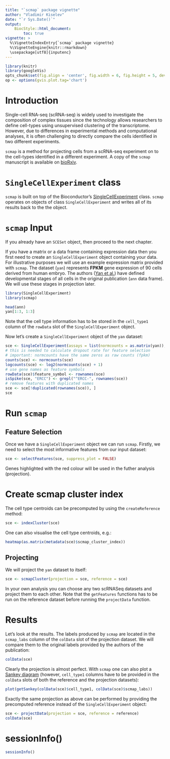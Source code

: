 ```yaml
---
title: "`scmap` package vignette"
author: "Vladimir Kiselev"
date: "`r Sys.Date()`"
output:
    BiocStyle::html_document:
        toc: true
vignette: >
  %\VignetteIndexEntry{`scmap` package vignette}
  %\VignetteEngine{knitr::rmarkdown}
  \usepackage[utf8]{inputenc}
---
```


```r
library(knitr)
library(googleVis)
opts_chunk$set(fig.align = 'center', fig.width = 6, fig.height = 5, dev = 'png')
op <- options(gvis.plot.tag='chart')
```

# Introduction

Single-cell RNA-seq (scRNA-seq) is widely used to investigate the composition of complex tissues since the technology allows researchers to define cell-types using unsupervised clustering of the transcriptome. However, due to differences in experimental methods and computational analyses, it is often challenging to directly compare the cells identified in two different experiments.

`scmap` is a method for projecting cells from a scRNA-seq experiment on to the cell-types identified in a different experiment. A copy of the `scmap` manuscript is available on [bioRxiv](http://doi.org/10.1101/150292).

# `SingleCellExperiment` class

`scmap` is built on top of the Bioconductor’s [SingleCellExperiment](https://bioconductor.org/packages/SingleCellExperiment) class. `scmap` operates on objects of class `SingleCellExperiment` and writes all of its results back to the the object.

# `scmap` Input

If you already have an `SCESet` object, then proceed to the next chapter.

If you have a matrix or a data frame containing expression data then you first need to create an `SingleCellExperiment` object containing your data. For illustrative purposes we will use an example expression matrix provided with `scmap`. The dataset (`yan`) represents __FPKM__ gene expression of 90 cells derived from human embryo. The authors ([Yan et al.](http://dx.doi.org/10.1038/nsmb.2660)) have defined developmental stages of all cells in the original publication (`ann` data frame). We will use these stages in projection later.

```r
library(SingleCellExperiment)
library(scmap)

head(ann)
yan[1:3, 1:3]
```

Note that the cell type information has to be stored in the `cell_type1` column of the `rowData` slot of the `SingleCellExperiment` object.

Now let's create a `SingleCellExperiment` object of the `yan` dataset:
```r
sce <- SingleCellExperiment(assays = list(normcounts = as.matrix(yan)), colData = ann)
# this is needed to calculate dropout rate for feature selection
# important: normcounts have the same zeros as raw counts (fpkm)
counts(sce) <- normcounts(sce)
logcounts(sce) <- log2(normcounts(sce) + 1)
# use gene names as feature symbols
rowData(sce)$feature_symbol <- rownames(sce)
isSpike(sce, "ERCC") <- grepl("^ERCC-", rownames(sce))
# remove features with duplicated names
sce <- sce[!duplicated(rownames(sce)), ]
sce
```

# Run `scmap`

## Feature Selection
Once we have a `SingleCellExperiment` object we can run `scmap`. Firstly, we need to select the most informative features from our input dataset:
```r
sce <- selectFeatures(sce, suppress_plot = FALSE)
```

Genes highlighted with the red colour will be used in the futher analysis (projection).

# Create scmap cluster index

The cell type centroids can be precomputed by using the `createReference` method:
```r
sce <- indexCluster(sce)
```

One can also visualise the cell type centroids, e.g.:
```r
heatmap(as.matrix(metadata(sce)$scmap_cluster_index))
```

## Projecting

We will project the `yan` dataset to itself:
```r
sce <- scmapCluster(projection = sce, reference = sce)
```

In your own analysis you can choose any two scRNASeq datasets and project them to each other. Note that the `getFeatures` functions has to be run on the reference dataset before running the `projectData` function.

# Results

Let's look at the results. The labels produced by `scmap` are located in the `scmap_labs` column of the `colData` slot of the projection dataset. We will compare them to the original labels provided by the authors of the publication:
```r
colData(sce)
```

Clearly the projection is almost perfect. With `scmap` one can also plot a [Sankey diagram](https://developers.google.com/chart/interactive/docs/gallery/sankey) (however, `cell_type1` columns have to be provided in the `colData` slots of both the reference and the projection datasets):
```r
plot(getSankey(colData(sce)$cell_type1, colData(sce)$scmap_labs))
```


Exactly the same projection as above can be performed by providing the precomputed reference instead of the `SingleCellExperiment` object:
```r
sce <- projectData(projection = sce, reference = reference)
colData(sce)
```

# sessionInfo()

```r
sessionInfo()
```

